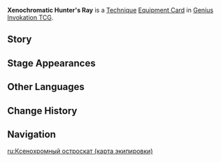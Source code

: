 {{Genius Invokation TCG Infobox
|title     = Xenochromatic Hunter's Ray
|id        = 313001
|image     = Xenochromatic Hunter's Ray Equipment Card.png
|type      = Equipment Card
|group     = Technique
|effect    = '''Technique''': Fontemer Water Blades<br><br>'''Fontemer Water Blades'''<br>Deals 2 '''Physical DMG'''.<br>'''Cost:''' {{TCG Cost|2|Unaligned}}
|matching  = 0
|source1   = {{Sold By}}
|features  = Xenochromatic Hunter's Ray
|usage = 2
}}

'''Xenochromatic Hunter's Ray''' is a [[Technique Card|Technique]] [[Equipment Card]] in [[Genius Invokation TCG]]. 

==Story==
{{Description|Among the Fontemer Aberrants, there are certain strange "Xenochromatic" lifeforms. It is said that these are not actually living creatures, but rather spirits from the ocean that have neither taken physical form nor swallowed bait. They are said to bestow blessings upon those accepted by the Fontemer as well as those that are able to control it.<br>The Xenochromatic Hunter's Ray's Ability allows the wielder to release Fontemer Water Blades that are long and sharp.|title=Xenochromatic Hunter's Ray: Fontemer Water Blades}}

==Stage Appearances==
{{Genius Invokation TCG Stage Appearances}}

==Other Languages==
{{Other Languages
|1_en       = Xenochromatic Hunter's Ray
|1_zhs      = 异色猎刀鳐
|1_zhs_rm   = 
|1_zht      = 異色獵刀鰩
|1_zht_rm   = 
|1_zh_tl    = 
|1_ja       = 狩猟刀エイ亜種
|1_ja_rm    = 
|1_ja_tl    = 
|1_ko       = 이색 칼날 가오리
|1_ko_tl    = 
|1_es       = Raya Depredadora cromática
|1_es_tl    = Chromatic Predator Ray
|1_fr       = Raie prédatrice xénochromatique
|1_fr_tl    = Xenochromatic Predatory Ray
|1_ru       = Ксенохромный остроскат
|1_ru_tl    = Xenochromatic Sharp Ray
|1_th       = Hunter's Ray สีพิเศษ
|1_th_rm    = 
|1_th_tl    = 
|1_vi       = Cá Đuối Sát Thủ Dị Sắc
|1_vi_tl    = 
|1_de       = Xenochromatischer Jäger-Schwertrochen
|1_de_tl    = Xenochromatic Hunter Sword Ray
|1_id       = Xenochromatic Hunter's Ray
|1_pt       = Arraia Caçadora Heterocromática
|1_pt_tl    = 
|1_tr       = Alacalı Avcı Vatoz
|1_tr_tl    = 
|1_it       = Razza cacciatrice xenocromatica
|1_it_tl    = 

|2_en       = Fontemer Water Blades
|2_zhs      = 原海水刃
|2_zhs_rm   = 
|2_zht      = 原海水刃
|2_zht_rm   = 
|2_zh_tl    = 
|2_ja       = 原海水刃
|2_ja_rm    = 
|2_ja_tl    = 
|2_ko       = 원류바다 물<->의 칼날
|2_ko_tl    = 
|2_es       = Acuadagas fontamarinas
|2_es_tl    = Fontamarine Waterdaggers
|2_fr       = Lame d'eau fontemarine
|2_fr_tl    = {{Lex|Fontemer|fr}} Water Blade
|2_ru       = Клинок Фонтмера
|2_ru_tl    = Fontemer Blade
|2_th       = Fontemer Water Blade
|2_vi       = Lưỡi Đao Nước
|2_vi_tl    = 
|2_de       = Fontemer-Wasserklinge
|2_de_tl    = Fontemer Water Blade
|2_id       = Fontemer Water Blades
|2_pt       = Lâmina da Água Primordial
|2_pt_tl    = 
|2_tr       = Fontemer Su Kılıçları
|2_tr_tl    = 
|2_it       = Lame d'Acqua del Fontemer
|2_it_tl    = 
}}

==Change History==
{{Change History|5.0}}

==Navigation==
{{Genius Invokation TCG Navbox|Equipment Card}}

[[ru:Ксенохромный остроскат (карта экипировки)]]